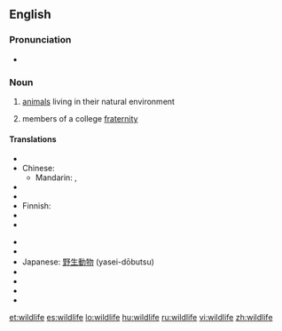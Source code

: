 ==English==

===Pronunciation===
* {{IPA|/ˈwaɪldlaɪf/}}

===Noun===
{{wikipedia}}
{{en-noun|-}}

# [[animals]] living in their natural environment
# {{Slang}} members of a college [[fraternity]]

====Translations====
{{trans-top|animals living in their natural environment}}
* {{trreq|Arabic}}
* Chinese:
** Mandarin: {{t|zh|野生動物|sc=Hani}}, {{t|zh|野生动物|tr=yěshēng dòngwù|sc=Hani}}
* {{trreq|Czech}}
* {{trreq|Dutch}}
* Finnish: {{t-|fi|villieläin|p|alt=villieläimet}}
* {{trreq|French}}
* {{trreq|German}}
{{trans-mid}}
* {{trreq|Hungarian}}
* {{trreq|Italian}}
* Japanese: [[野生動物]] (yasei-dōbutsu)
* {{trreq|Portuguese}}
* {{trreq|Russian}}
* {{trreq|Spanish}}
* {{trreq|Swedish}}
{{trans-bottom}}

{{trans-top|slang: members of a college fraternity}}
{{trans-mid}}
{{trans-bottom}}

[[et:wildlife]]
[[es:wildlife]]
[[lo:wildlife]]
[[hu:wildlife]]
[[ru:wildlife]]
[[vi:wildlife]]
[[zh:wildlife]]